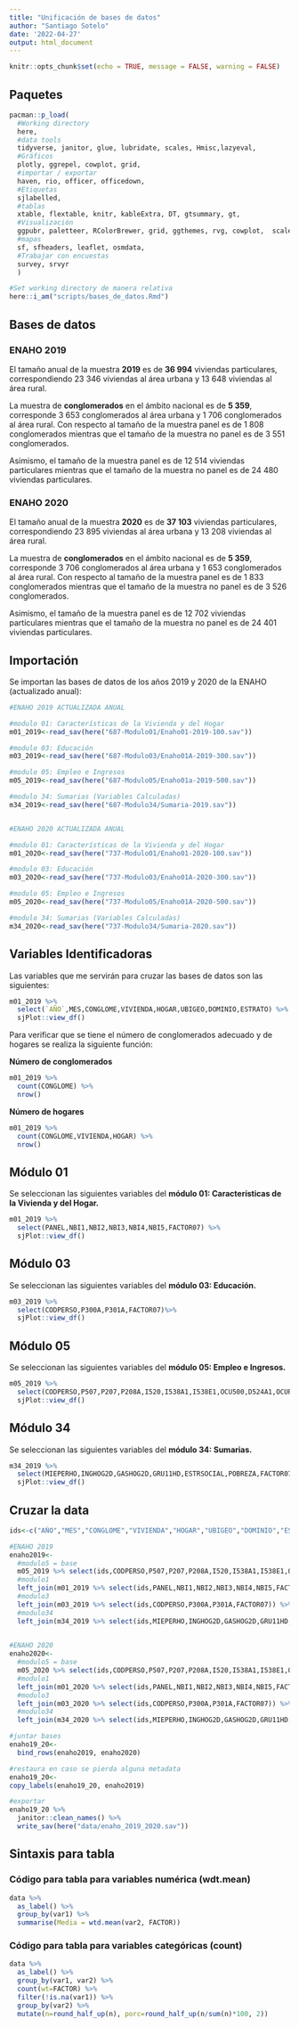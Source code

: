```yaml
---
title: "Unificación de bases de datos"
author: "Santiago Sotelo"
date: '2022-04-27'
output: html_document
---
```


```r
knitr::opts_chunk$set(echo = TRUE, message = FALSE, warning = FALSE)
```

## Paquetes

```r
pacman::p_load(
  #Working directory
  here,
  #data tools
  tidyverse, janitor, glue, lubridate, scales, Hmisc,lazyeval,
  #Gráficos
  plotly, ggrepel, cowplot, grid,
  #importar / exportar
  haven, rio, officer, officedown,
  #Etiquetas
  sjlabelled,
  #tablas
  xtable, flextable, knitr, kableExtra, DT, gtsummary, gt,
  #Visualización
  ggpubr, paletteer, RColorBrewer, grid, ggthemes, rvg, cowplot,  scales, ggtext, ggrepel,
  #mapas
  sf, sfheaders, leaflet, osmdata,
  #Trabajar con encuestas
  survey, srvyr
  )

#Set working directory de manera relativa
here::i_am("scripts/bases_de_datos.Rmd")
```

## Bases de datos

### ENAHO 2019

El tamaño anual de la muestra **2019** es de **36 994** viviendas particulares, correspondiendo 23 346 viviendas al área urbana y 13 648 viviendas al área rural.

La muestra de **conglomerados** en el ámbito nacional es de **5 359**, corresponde 3 653 conglomerados al área urbana y 1 706 conglomerados al área rural. Con respecto al tamaño de la muestra panel es de 1 808 conglomerados mientras que el tamaño de la muestra no panel es de 3 551 conglomerados.

Asimismo, el tamaño de la muestra panel es de 12 514 viviendas particulares mientras que el tamaño de la muestra no panel es de 24 480 viviendas particulares.

### ENAHO 2020

El tamaño anual de la muestra **2020** es de **37 103** viviendas particulares, correspondiendo 23 895 viviendas al área urbana y 13 208 viviendas al área rural.

La muestra de **conglomerados** en el ámbito nacional es de **5 359**, corresponde 3 706 conglomerados al área urbana y 1 653 conglomerados al área rural. Con respecto al tamaño de la muestra panel es de 1 833 conglomerados mientras que el tamaño de la muestra no panel es de 3 526 conglomerados.

Asimismo, el tamaño de la muestra panel es de 12 702 viviendas particulares mientras que el tamaño de la muestra no panel es de 24 401 viviendas particulares.

## Importación

Se importan las bases de datos de los años 2019 y 2020 de la ENAHO (actualizado anual):

```r

#ENAHO 2019 ACTUALIZADA ANUAL

#modulo 01: Características de la Vivienda y del Hogar
m01_2019<-read_sav(here("687-Modulo01/Enaho01-2019-100.sav"))

#modulo 03: Educación
m03_2019<-read_sav(here("687-Modulo03/Enaho01A-2019-300.sav"))

#modulo 05: Empleo e Ingresos
m05_2019<-read_sav(here("687-Modulo05/Enaho01a-2019-500.sav"))

#modulo 34: Sumarias (Variables Calculadas)
m34_2019<-read_sav(here("687-Modulo34/Sumaria-2019.sav"))


#ENAHO 2020 ACTUALIZADA ANUAL

#modulo 01: Características de la Vivienda y del Hogar
m01_2020<-read_sav(here("737-Modulo01/Enaho01-2020-100.sav"))

#modulo 03: Educación
m03_2020<-read_sav(here("737-Modulo03/Enaho01A-2020-300.sav"))

#modulo 05: Empleo e Ingresos
m05_2020<-read_sav(here("737-Modulo05/Enaho01A-2020-500.sav"))

#modulo 34: Sumarias (Variables Calculadas)
m34_2020<-read_sav(here("737-Modulo34/Sumaria-2020.sav"))


```

## Variables Identificadoras

Las variables que me servirán para cruzar las bases de datos son las siguientes:

```r
m01_2019 %>%
  select(`AÑO`,MES,CONGLOME,VIVIENDA,HOGAR,UBIGEO,DOMINIO,ESTRATO) %>% 
  sjPlot::view_df()

```

Para verificar que se tiene el número de conglomerados adecuado y de hogares se realiza la siguiente función:

**Número de conglomerados**

```r
m01_2019 %>% 
  count(CONGLOME) %>% 
  nrow()
```
**Número de hogares**

```r
m01_2019 %>% 
  count(CONGLOME,VIVIENDA,HOGAR) %>% 
  nrow()
```

## Módulo 01

Se seleccionan las siguientes variables del **módulo 01: Características de la Vivienda y del Hogar.**

```r
m01_2019 %>%
  select(PANEL,NBI1,NBI2,NBI3,NBI4,NBI5,FACTOR07) %>% 
  sjPlot::view_df()

```

## Módulo 03

Se seleccionan las siguientes variables del **módulo 03: Educación.**

```r
m03_2019 %>%
  select(CODPERSO,P300A,P301A,FACTOR07)%>%
  sjPlot::view_df()

```

## Módulo 05

Se seleccionan las siguientes variables del **módulo 05: Empleo e Ingresos.**

```r
m05_2019 %>%
  select(CODPERSO,P507,P207,P208A,I520,I538A1,I538E1,OCU500,D524A1,OCUPINF,EMPLPSEC,FAC500A)%>%
  sjPlot::view_df()

```

## Módulo 34

Se seleccionan las siguientes variables del **módulo 34: Sumarias.**

```r
m34_2019 %>%
  select(MIEPERHO,INGHOG2D,GASHOG2D,GRU11HD,ESTRSOCIAL,POBREZA,FACTOR07)%>%#no deberia ser ingreso bruto INGHOG1D?
  sjPlot::view_df()

```

## Cruzar la data

```r
ids<-c("AÑO","MES","CONGLOME","VIVIENDA","HOGAR","UBIGEO","DOMINIO","ESTRATO")

#ENAHO 2019
enaho2019<-
  #modulo5 = base
  m05_2019 %>% select(ids,CODPERSO,P507,P207,P208A,I520,I538A1,I538E1,OCU500,D524A1,OCUPINF,EMPLPSEC,FAC500A) %>% 
  #modulo1
  left_join(m01_2019 %>% select(ids,PANEL,NBI1,NBI2,NBI3,NBI4,NBI5,FACTOR07)) %>%
  #modulo3
  left_join(m03_2019 %>% select(ids,CODPERSO,P300A,P301A,FACTOR07)) %>% 
  #modulo34
  left_join(m34_2019 %>% select(ids,MIEPERHO,INGHOG2D,GASHOG2D,GRU11HD,ESTRSOCIAL,POBREZA,FACTOR07))
  

#ENAHO 2020
enaho2020<-
  #modulo5 = base
  m05_2020 %>% select(ids,CODPERSO,P507,P207,P208A,I520,I538A1,I538E1,OCU500,D524A1,OCUPINF,EMPLPSEC,FAC500A) %>% 
  #modulo1
  left_join(m01_2020 %>% select(ids,PANEL,NBI1,NBI2,NBI3,NBI4,NBI5,FACTOR07)) %>%
  #modulo3
  left_join(m03_2020 %>% select(ids,CODPERSO,P300A,P301A,FACTOR07)) %>% 
  #modulo34
  left_join(m34_2020 %>% select(ids,MIEPERHO,INGHOG2D,GASHOG2D,GRU11HD,ESTRSOCIAL,POBREZA,FACTOR07))

#juntar bases
enaho19_20<-
  bind_rows(enaho2019, enaho2020)

#restaura en caso se pierda alguna metadata
enaho19_20<-
copy_labels(enaho19_20, enaho2019)

#exportar
enaho19_20 %>% 
  janitor::clean_names() %>% 
  write_sav(here("data/enaho_2019_2020.sav"))

```

## Sintaxis para tabla

### Código para tabla para variables numérica (wdt.mean)

```r
data %>%
  as_label() %>%
  group_by(var1) %>%
  summarise(Media = wtd.mean(var2, FACTOR))

```

### Código para tabla para variables categóricas (count)

```r
data %>%
  as_label() %>%
  group_by(var1, var2) %>%
  count(wt=FACTOR) %>%
  filter(!is.na(var1)) %>%
  group_by(var2) %>%
  mutate(n=round_half_up(n), porc=round_half_up(n/sum(n)*100, 2))

```

